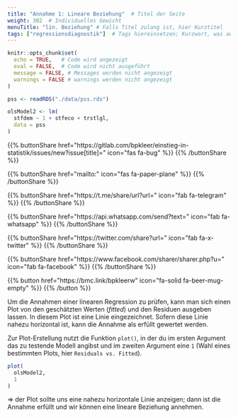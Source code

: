 ```yaml
---
title: "Annahme 1: Lineare Beziehung"  # Titel der Seite
weight: 302  # Individuelles Gewicht 
menuTitle: "lin. Beziehung" # Falls Titel zulang ist, hier Kurztitel
tags: ["regressionsdiagnostik"]  # Tags hiereinsetzen; Kurzwort, was auf der Seite passsiert
---
```

```r
knitr::opts_chunk$set(
  echo = TRUE,   # Code wird angezeigt
  eval = FALSE,  # Code wird nicht ausgeführt
  message = FALSE, # Messages werden nicht angezeigt
  warnings = FALSE # warnings werden nicht angezeigt
)

pss <- readRDS("./data/pss.rds")

olsModel2 <- lm(
  stfdem ~ 1 + stfeco + trstlgl,   
  data = pss
)      
```

{{% buttonShare href=\"https\:\/\/gitlab.com\/bpkleer\/einstieg-in-statistik\/issues\/new?issue[title]=\" icon=\"fas fa-bug\" %}} {{% /buttonShare %}} 

{{% buttonShare href=\"mailto\:\" icon=\"fas fa-paper-plane\" %}} {{% /buttonShare %}}

{{% buttonShare href=\"https\:\/\/t.me\/share\/url?url=\" icon=\"fab fa-telegram\" %}} {{% /buttonShare %}}

{{% buttonShare href=\"https\:\/\/api.whatsapp.com\/send?text=\" icon=\"fab fa-whatsapp\" %}} {{% /buttonShare %}}

{{% buttonShare href=\"https\:\/\/twitter.com\/share?url=\" icon=\"fab fa-x-twitter\" %}} {{% /buttonShare %}}

{{% buttonShare href=\"https\:\/\/www.facebook.com\/sharer\/sharer.php?u=\" icon=\"fab fa-facebook\" %}} {{% /buttonShare %}}

{{% button href=\"https\:\/\/bmc.link\/bpkleerw\" icon=\"fa-solid fa-beer-mug-empty\" %}} {{% /button %}}

Um die Annahmen einer linearen Regression zu prüfen, kann man sich einen Plot von den geschätzten Werten (*fitted*) und den Residuen ausgeben lassen. In diesem Plot ist eine Linie eingezeichnet. Sofern diese Linie nahezu horizontal ist, kann die Annahme als erfüllt gewertet werden. 

Zur Plot-Erstellung nutzt die Funktion `plot()`, in der du im ersten Argument das zu testende Modell angibst und im zweiten Argument eine `1` (Wahl eines bestimmten Plots, hier `Residuals vs. Fitted`). 

```r
plot(
  olsModel2,
  1
)

```

$\Rightarrow$ der Plot sollte uns eine nahezu horizontale Linie anzeigen; dann ist die Annahme erfüllt und wir können eine lineare Beziehung annehmen.

